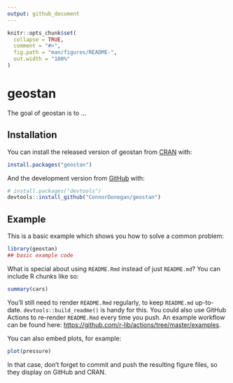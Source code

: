 ```yaml
---
output: github_document
---
```


<!-- README.md is generated from README.Rmd. Please edit that file -->

```r
knitr::opts_chunk$set(
  collapse = TRUE,
  comment = "#>",
  fig.path = "man/figures/README-",
  out.width = "100%"
)
```

# geostan

<!-- badges: start -->
<!-- badges: end -->

The goal of geostan is to ...

## Installation

You can install the released version of geostan from [CRAN](https://CRAN.R-project.org) with:

``` r
install.packages("geostan")
```

And the development version from [GitHub](https://github.com/) with:

``` r
# install.packages("devtools")
devtools::install_github("ConnorDonegan/geostan")
```
## Example

This is a basic example which shows you how to solve a common problem:

```r
library(geostan)
## basic example code
```

What is special about using `README.Rmd` instead of just `README.md`? You can include R chunks like so:

```r
summary(cars)
```

You'll still need to render `README.Rmd` regularly, to keep `README.md` up-to-date. `devtools::build_readme()` is handy for this. You could also use GitHub Actions to re-render `README.Rmd` every time you push. An example workflow can be found here: <https://github.com/r-lib/actions/tree/master/examples>.

You can also embed plots, for example:

```r
plot(pressure)
```

In that case, don't forget to commit and push the resulting figure files, so they display on GitHub and CRAN.
